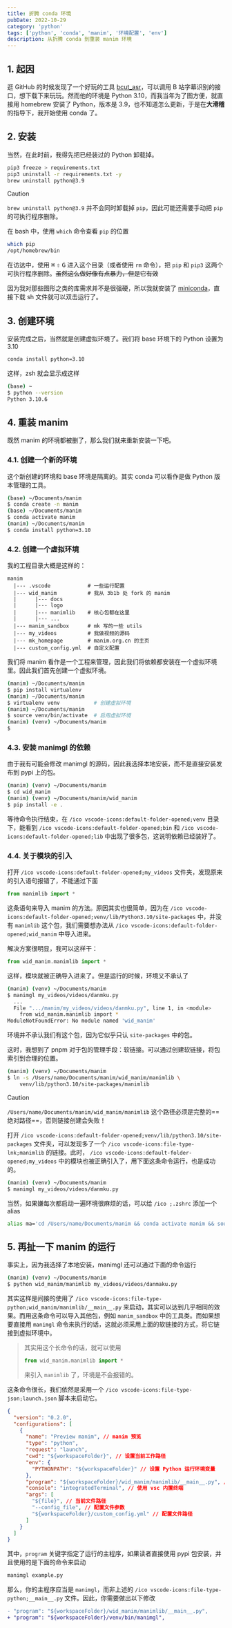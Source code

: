 ```yaml
---
title: 折腾 conda 环境
pubDate: 2022-10-29
category: 'python'
tags: ['python', 'conda', 'manim', '环境配置', 'env']
description: 从折腾 conda 到重装 manim 环境
---
```


## 1. 起因

逛 GitHub 的时候发现了一个好玩的工具 [bcut_asr](https://github.com/SocialSisterYi/bcut-asr)，可以调用 B 站字幕识别的接口，想下载下来玩玩。然而他的环境是 Python 3.10，而我当年为了图方便，就直接用 homebrew 安装了 Python，版本是 3.9，也不知道怎么更新，于是在**大滑稽**的指导下，我开始使用 conda 了。

## 2. 安装

当然，在此时前，我得先把已经装过的 Python 卸载掉。

```sh
pip3 freeze > requirements.txt
pip3 uninstall -r requirements.txt -y
brew uninstall python@3.9
```

> [!caution]
>
> `brew uninstall python@3.9` 并不会同时卸载掉 `pip`，因此可能还需要手动把 `pip` 的可执行程序删除。
>
> 在 bash 中，使用 `which` 命令查看 `pip` 的位置
>
> ```sh
> which pip
> /opt/homebrew/bin
> ```
>
> 在访达中，使用 <kbd>⌘</kbd> <kbd>⇧</kbd> <kbd>G</kbd> 进入这个目录（或者使用 `rm` 命令），把 `pip` 和 `pip3` 这两个可执行程序删除。~~虽然这么做好像有点暴力，但是它有效~~

因为我对那些图形之类的库需求并不是很强硬，所以我就安装了 [miniconda](https://docs.conda.io/en/latest/miniconda.html)，直接下载 sh 文件就可以双击运行了。

## 3. 创建环境

安装完成之后，当然就是创建虚拟环境了。我们将 base 环境下的 Python 设置为 3.10

```sh
conda install python=3.10
```

这样，zsh 就会显示成这样

```sh
(base) ~
$ python --version
Python 3.10.6
```

## 4. 重装 manim

既然 manim 的环境都被删了，那么我们就来重新安装一下吧。

### 4.1. 创建一个新的环境

这个新创建的环境和 base 环境是隔离的。其实 conda 可以看作是做 Python 版本管理的工具。

```sh
(base) ~/Documents/manim
$ conda create -n manim
(base) ~/Documents/manim
$ conda activate manim
(manim) ~/Documents/manim
$ conda install python=3.10
```

### 4.2. 创建一个虚拟环境

我的工程目录大概是这样的：

```
manim
  |--- .vscode            # 一些运行配置
  |--- wid_manim          # 我从 3b1b 处 fork 的 manim
  |      |--- docs
  |      |--- logo
  |      |--- manimlib    # 核心包都在这里
  |      |--- ...
  |--- manim_sandbox      # mk 写的一些 utils
  |--- my_videos          # 我做视频的源码
  |--- mk_homepage        # manim.org.cn 的主页
  |--- custom_config.yml  # 自定义配置
```

我们将 manim 看作是一个工程来管理，因此我们将依赖都安装在一个虚拟环境里。因此我们首先创建一个虚拟环境。

```sh
(manim) ~/Documents/manim
$ pip install virtualenv
(manim) ~/Documents/manim
$ virtualenv venv           # 创建虚拟环境
(manim) ~/Documents/manim
$ source venv/bin/activate  # 启用虚拟环境
(manim) (venv) ~/Documents/manim
$
```

### 4.3. 安装 manimgl 的依赖

由于我有可能会修改 manimgl 的源码，因此我选择本地安装，而不是直接安装发布到 pypi 上的包。

```sh
(manim) (venv) ~/Documents/manim
$ cd wid_manim
(manim) (venv) ~/Documents/manim/wid_manim
$ pip install -e .
```

等待命令执行结束，在 `/ico vscode-icons:default-folder-opened;venv` 目录下，能看到 `/ico vscode-icons:default-folder-opened;bin` 和 `/ico vscode-icons:default-folder-opened;lib` 中出现了很多包，这说明依赖已经装好了。

### 4.4. 关于模块的引入

打开 `/ico vscode-icons:default-folder-opened;my_videos` 文件夹，发现原来的引入语句报错了，不能通过下面

```python
from manimlib import *
```

这条语句来导入 manim 的方法。原因其实也很简单，因为在 `/ico vscode-icons:default-folder-opened;venv/lib/Python3.10/site-packages` 中，并没有 `manimlib` 这个包，我们需要想办法从 `/ico vscode-icons:default-folder-opened;wid_manim` 中导入进来。

解决方案很明显，我可以这样干：

```python
from wid_manim.manimlib import *
```

这样，模块就被正确导入进来了。但是运行的时候，环境又不承认了

```sh
(manim) (venv) ~/Documents/manim
$ manimgl my_videos/videos/danmku.py
  ...
  File ".../manim/my_videos/videos/danmku.py", line 1, in <module>
    from wid_manim.manimlib import *
ModuleNotFoundError: No module named 'wid_manim'
```

环境并不承认我们有这个包，因为它似乎只认 `site-packages` 中的包。

这时，我想到了 pnpm 对于包的管理手段：软链接。可以通过创建软链接，将包索引到合理的位置。

```sh
(manim) (venv) ~/Documents/manim
$ ln -s /Users/name/Documents/manim/wid_manim/manimlib \
    venv/lib/python3.10/site-packages/manimlib
```

> [!caution]
>
> `/Users/name/Documents/manim/wid_manim/manimlib` 这个路径必须是完整的==绝对路径==，否则链接创建会失败！

打开 `/ico vscode-icons:default-folder-opened;venv/lib/python3.10/site-packages` 文件夹，可以发现多了一个 `/ico vscode-icons:file-type-lnk;manimlib` 的链接。此时， `/ico vscode-icons:default-folder-opened;my_videos` 中的模块也被正确引入了，用下面这条命令运行，也是成功的。

```sh
(manim) (venv) ~/Documents/manim
$ manimgl my_videos/videos/danmku.py
```

当然，如果嫌每次都启动一遍环境很麻烦的话，可以给 `/ico ;.zshrc` 添加一个 alias

```sh
alias ma='cd /Users/name/Documents/manim && conda activate manim && source venv/bin/activate'
```

## 5. 再扯一下 manim 的运行

事实上，因为我选择了本地安装，manimgl 还可以通过下面的命令运行

```sh
(manim) (venv) ~/Documents/manim
$ python wid_manim/manimlib my_videos/videos/danmaku.py
```

其实这样是间接的使用了 `/ico vscode-icons:file-type-python;wid_manim/manimlib/__main__.py` 来启动，其实可以达到几乎相同的效果。而用这条命令可以导入其他包，例如 `manim_sandbox` 中的工具类。而如果想要直接用 `manimgl` 命令来执行的话，这就必须采用上面的软链接的方式，将它链接到虚拟环境中。

> 其实用这个长命令的话，就可以使用
>
> ```python
> from wid_manim.manimlib import *
> ```
>
> 来引入 `manimlib` 了，环境是不会报错的。

这条命令很长，我们依然是采用一个 `/ico vscode-icons:file-type-json;launch.json` 脚本来启动它。

```json
{
  "version": "0.2.0",
  "configurations": [
    {
      "name": "Preview manim", // manim 预览
      "type": "python",
      "request": "launch",
      "cwd": "${workspaceFolder}", // 设置当前工作路径
      "env": {
        "PYTHONPATH": "${workspaceFolder}" // 设置 Python 运行环境变量
      },
      "program": "${workspaceFolder}/wid_manim/manimlib/__main__.py", // 设置运行程序
      "console": "integratedTerminal", // 使用 vsc 内置终端
      "args": [
        "${file}", // 当前文件路径
        "--config_file", // 配置文件参数
        "${workspaceFolder}/custom_config.yml" // 配置文件路径
      ]
    }
  ]
}
```

其中，`program` 关键字指定了运行的主程序，如果读者直接使用 pypi 包安装，并且使用的是下面的命令来启动

```sh
manimgl example.py
```

那么，你的主程序应当是 `manimgl`，而非上述的 `/ico vscode-icons:file-type-python;__main__.py` 文件。因此，你需要做出以下修改

```diff
- "program": "${workspaceFolder}/wid_manim/manimlib/__main__.py",
+ "program": "${workspaceFolder}/venv/bin/manimgl",
```


